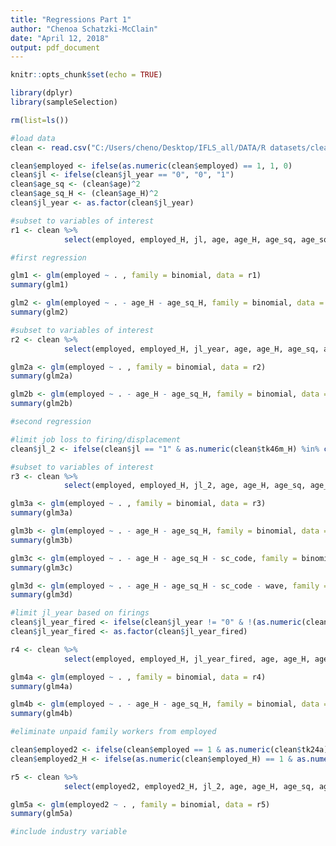 ```yaml
---
title: "Regressions Part 1"
author: "Chenoa Schatzki-McClain"
date: "April 12, 2018"
output: pdf_document
---
```


```r
knitr::opts_chunk$set(echo = TRUE)
```

```r
library(dplyr)
library(sampleSelection)
```

```r

rm(list=ls())

```

```r
#load data
clean <- read.csv("C:/Users/cheno/Desktop/IFLS_all/DATA/R datasets/clean_4_10.csv")

clean$employed <- ifelse(as.numeric(clean$employed) == 1, 1, 0)
clean$jl <- ifelse(clean$jl_year == "0", "0", "1")
clean$age_sq <- (clean$age)^2
clean$age_sq_H <- (clean$age_H)^2
clean$jl_year <- as.factor(clean$jl_year)

#subset to variables of interest
r1 <- clean %>%
            select(employed, employed_H, jl, age, age_H, age_sq, age_sq_H, dl06, dl06_H, dependents, working_dependents, other_HHM, other_working, sc_code, wave)
```

```r

#first regression

glm1 <- glm(employed ~ . , family = binomial, data = r1)
summary(glm1)

glm2 <- glm(employed ~ . - age_H - age_sq_H, family = binomial, data = r1)
summary(glm2)

```

```r
#subset to variables of interest
r2 <- clean %>%
            select(employed, employed_H, jl_year, age, age_H, age_sq, age_sq_H, dl06, dl06_H, dependents, working_dependents, other_HHM, other_working, sc_code, wave)

glm2a <- glm(employed ~ . , family = binomial, data = r2)
summary(glm2a)

glm2b <- glm(employed ~ . - age_H - age_sq_H, family = binomial, data = r2)
summary(glm2b)

```

```r
#second regression

#limit job loss to firing/displacement
clean$jl_2 <- ifelse(clean$jl == "1" & as.numeric(clean$tk46m_H) %in% c(1, 2, 5), 1, 0)

#subset to variables of interest
r3 <- clean %>%
            select(employed, employed_H, jl_2, age, age_H, age_sq, age_sq_H, dl06, dl06_H, dependents, working_dependents, other_HHM, other_working, sc_code, wave)

glm3a <- glm(employed ~ . , family = binomial, data = r3)
summary(glm3a)

glm3b <- glm(employed ~ . - age_H - age_sq_H, family = binomial, data = r3)
summary(glm3b)

glm3c <- glm(employed ~ . - age_H - age_sq_H - sc_code, family = binomial, data = r3)
summary(glm3c)

glm3d <- glm(employed ~ . - age_H - age_sq_H - sc_code - wave, family = binomial, data = r3)
summary(glm3d)

```

```r

#limit jl_year based on firings
clean$jl_year_fired <- ifelse(clean$jl_year != "0" & !(as.numeric(clean$tk46m_H) %in% c(1, 2, 5)), 0, as.numeric(clean$jl_year)-1)
clean$jl_year_fired <- as.factor(clean$jl_year_fired)

r4 <- clean %>%
            select(employed, employed_H, jl_year_fired, age, age_H, age_sq, age_sq_H, dl06, dl06_H, dependents, working_dependents, other_HHM, other_working, sc_code, wave)

glm4a <- glm(employed ~ . , family = binomial, data = r4)
summary(glm4a)

glm4b <- glm(employed ~ . - age_H - age_sq_H, family = binomial, data = r4)
summary(glm4b)

```

```r

#eliminate unpaid family workers from employed

clean$employed2 <- ifelse(clean$employed == 1 & as.numeric(clean$tk24a) == 6, 0, clean$employed)
clean$employed2_H <- ifelse(as.numeric(clean$employed_H) == 1 & as.numeric(clean$tk24a_H) == 6, 0, as.numeric(clean$employed_H))

r5 <- clean %>%
            select(employed2, employed2_H, jl_2, age, age_H, age_sq, age_sq_H, dl06, dl06_H, dependents, working_dependents, other_HHM, other_working, sc_code, wave)

glm5a <- glm(employed2 ~ . , family = binomial, data = r5)
summary(glm5a)
```

```r

#include industry variable

```